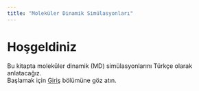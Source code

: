 ```yaml
---
title: "Moleküler Dinamik Simülasyonları"
---
```


# Hoşgeldiniz

Bu kitapta moleküler dinamik (MD) simülasyonlarını Türkçe olarak anlatacağız.  
Başlamak için [Giriş](chapters/01-intro.qmd) bölümüne göz atın.
